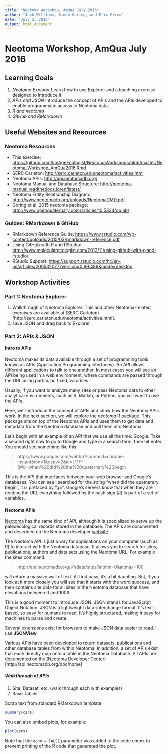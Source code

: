 ```yaml
---
title: "Neotoma Workshop, AmQua July 2016"
author: "Jack Williams, Simon Goring, and Eric Grimm"
date: "July 2, 2016"
output: html_document
---
```


# Neotoma Workshop, AmQua July 2016
## Learning Goals
1. *Neotoma Explorer* Learn how to use  Explorer and a teaching exercise designed to introduce it.
2. *APIs and JSON* Introduce the concept of APIs and the APIs developed to enable programmatic access to Neotoma data.
3. *R and _neotoma_ * 
4. *GitHub and RMarkdown * 

## Useful Websites and Resources
### Neotoma Resources
* This exercise: <https://github.com/IceAgeEcologist/NeotomaWorkshops/blob/master/Neotoma_Workshop_AmQua2016.Rmd>
* SERC Carleton: <http://serc.carleton.edu/neotoma/activities.html>
* Neotoma APIs: <http://api.neotomadb.org/>
* Neotoma Manual and Database Structure: <http://neotoma-manual.readthedocs.io/en/latest/>
* Neotoma Entity Relationship Diagram: <http://www.neotomadb.org/uploads/NeotomaDMD.pdf>
* Goring et al. 2015 neotoma package: <http://www.openquaternary.com/articles/10.5334/oq.ab/>

### Guides: RMarkdown & GitHub
* RMarkdown Reference Guide: <https://www.rstudio.com/wp-content/uploads/2015/03/rmarkdown-reference.pdf>
* Using GitHub with R and RStudio: <http://www.molecularecologist.com/2013/11/using-github-with-r-and-rstudio/>
* RStudio Support:  <https://support.rstudio.com/hc/en-us/articles/200532077?version=0.99.489&mode=desktop>

## Workshop Activities
### Part 1: Neotoma Explorer 
1. Walkthrough of Neotoma Explorer.  This and other Neotoma-related exercises are available at (SERC Carleton)[http://serc.carleton.edu/neotoma/activities.html].
2. save JSON and drag back to Explorer

### Part 2:  APIs & JSON
#### Intro to APIs
Neotoma makes its data available through a set of programming tools known as APIs (Application Programming Interfaces). An API allows different applications to talk to one another. In most cases you will see an API being used in a web environment, where commands are passed through the URL using particular, fixed, variables.

Usually, if you want to analyze many sites or pass Neotoma data to other analytical environments, such as R, Matlab, or Python, you will want to use the APIs.  

Here, we'll introduce the concept of APIs and show how the Neotoma APIs work. In the next section, we will explore the _neotoma_ R package.  This package sits on top of the Neotoma APIs and uses them to get data and metadata from the Neotoma database and pull them into Neotoma.

Let's begin with an example of an API that we use all the time:  Google. Take a second right now to go to Google and type in a search term, then hit enter. You should see something like this:

> https://www.google.com/webhp?sourceid=chrome-instant&ion=1&espv=2&ie=UTF-8#q=when%20did%20the%20quaternary%20begin

This is the API that interfaces between your web browser and Google's databases.  You can see I searched for the string “when did the quatnerary begin”, it is prefaced by “q=”. Google's servers know that when they are reading the URL everything followed by the hash sign (#) is part of a set of variables.

#### Neotoma APIs
[Neotoma](http://www.neotomadb.org) has the same kind of API, although it is specialized to serve up the paleoecological records stored in the database. The APIs are documented and described on the Neotoma developer [website](http://api.neotomadb.org/)

The Neotoma API is just a way for applications on your computer (such as R) to interact with the Neotoma database. It allows you to search for sites, publications, authors and data sets using the Neotoma URL. For example the sites command:

> http://api.neotomadb.org/v1/data/sites?altmin=0&altmax=100

will return a massive wall of text. At first pass, it's a bit daunting.  But, if you look at it more closely you will see that it starts with the word success, and then contains site data for all sites in the Neotoma database that have elevations between 0 and 100ft. 

This is a good moment to introduce JSON.  JSON stands for JavaScript Object Notation.  JSON is a lightweight data-interchange format.  It's text-based, so easy for humans to read.  It's highly structured, making it easy for machines to parse and create.

Several extensions exist for browsers to make JSON data easier to read.  I use **JSONView**

Various APIs have been developed to return datasets, publications and other database tables from within Neotoma. In addition, a set of APIs exist that each directly map onto a table in the Neotoma Database.  All APIs are documented on the (Neotoma Developer Center)[http://api.neotomadb.org/doc/home]

##### Walkthrough of APIs
1.	Site, Dataset, etc. (walk through each with examples)
2.	Base Tables 




Scrap text from standard RMarkdown template
```r
summary(cars)
```

You can also embed plots, for example:

```r
plot(cars)
```

Note that the `echo = FALSE` parameter was added to the code chunk to prevent printing of the R code that generated the plot.
